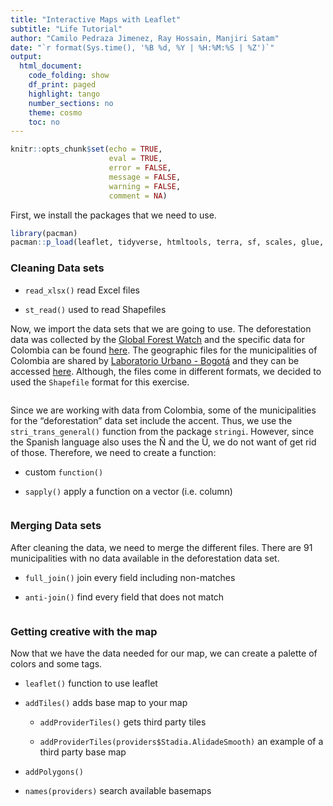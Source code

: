 ```yaml
---
title: "Interactive Maps with Leaflet"
subtitle: "Life Tutorial"
author: "Camilo Pedraza Jimenez, Ray Hossain, Manjiri Satam"
date: "`r format(Sys.time(), '%B %d, %Y | %H:%M:%S | %Z')`"
output:
  html_document:
    code_folding: show
    df_print: paged
    highlight: tango
    number_sections: no
    theme: cosmo
    toc: no
---
```


```{=html}
<style>
div.answer {background-color:#f3f0ff; border-radius: 5px; padding: 20px;}
</style>
```
```r
knitr::opts_chunk$set(echo = TRUE,
                      eval = TRUE,
                      error = FALSE,
                      message = FALSE,
                      warning = FALSE,
                      comment = NA)
```

First, we install the packages that we need to use.

```r
library(pacman)
pacman::p_load(leaflet, tidyverse, htmltools, terra, sf, scales, glue, readxl, stringi)
```

<h3><strong>Cleaning Data sets</strong></h3>

-   `read_xlsx()` read Excel files

-   `st_read()` used to read Shapefiles

Now, we import the data sets that we are going to use. The deforestation data was collected by the [Global Forest Watch](https://www.globalforestwatch.org/) and the specific data for Colombia can be found [here](https://gfw.global/478KQ1A). The geographic files for the municipalities of Colombia are shared by [Laboratorio Urbano - Bogotá](https://bogota-laburbano.opendatasoft.com/pages/home/) and they can be accessed [here](https://bogota-laburbano.opendatasoft.com/explore/dataset/shapes/export/?location=6,4.85836,-73.2019&basemap=jawg.streets). Although, the files come in different formats, we decided to used the `Shapefile` format for this exercise.

```r

```

Since we are working with data from Colombia, some of the municipalities for the "deforestation" data set include the accent. Thus, we use the `stri_trans_general()` function from the package `stringi`. However, since the Spanish language also uses the Ñ and the Ü, we do not want of get rid of those. Therefore, we need to create a function:

-   custom `function()`

-   `sapply()` apply a function on a vector (i.e. column)

```r

```

<h3><strong>Merging Data sets</strong></h3>

After cleaning the data, we need to merge the different files. There are 91 municipalities with no data available in the deforestation data set.

-   `full_join()` join every field including non-matches

-   `anti-join()` find every field that does not match

```r

```

<h3><strong>Getting creative with the map</strong></h3>

Now that we have the data needed for our map, we can create a palette of colors and some tags.

-   `leaflet()` function to use leaflet

-   `addTiles()` adds base map to your map

    -   `addProviderTiles()` gets third party tiles

    -   `addProviderTiles(providers$Stadia.AlidadeSmooth)` an example of a third party base map

-   `addPolygons()`

-   `names(providers)` search available basemaps

```r

```
